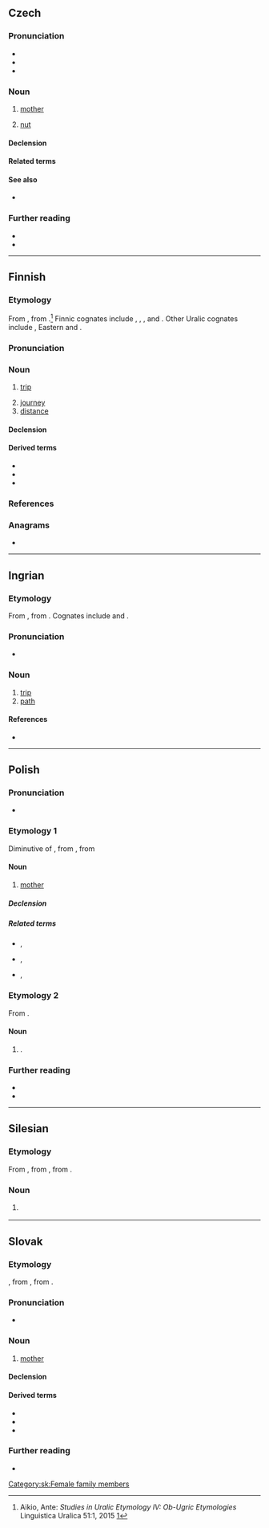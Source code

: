{{also|mátka}}
==Czech==
{{wp|lang=cs}}

===Pronunciation===
* {{IPA|cs|/ˈmatka/}}
* {{audio|cs|Cs-matka.ogg|audio}}
* {{rhymes|cs|atka|s=2}}

===Noun===
{{cs-noun|g=f}}

# [[mother]]
#: {{syn|cs|máma|mamka|maminka|máti|mutr|mateř}}
#: {{ant|cs|otec}}
# [[nut]] {{gloss|of a bolt}}
#: {{syn|cs|matice}}

====Declension====
{{cs-decl-noun-auto|f|mat|k|a}}

====Related terms====
{{rel3|cs|máma|mamka|maminka|matička|máti|mateř|mateřský|mateřství|mateřídouška}}

====See also====
* {{l|cs|šroub}} {{qualifier|bolt}}

===Further reading===
* {{R:PSJC}}
* {{R:SSJC}}

{{topics|cs|Female family members}}

----

==Finnish==

===Etymology===
From {{inh|fi|fiu-fin-pro|*matka}}, from {{inh|fi|urj-pro|*mëtka}}.<ref>Aikio, Ante: ''Studies in Uralic Etymology IV: Ob-Ugric Etymologies'' Linguistica Uralica 51:1, 2015 [https://www.academia.edu/11646631/Studies_in_Uralic_Etymology_IV_Ob-Ugric_Etymologies?auto=download]</ref> Finnic cognates include {{cog|izh|matka}}, {{cog|krl|matka}}, {{cog|liv|matkā}}, {{cog|vep|matk}} and {{cog|vot|matka}}. Other Uralic cognates include {{cog|se|muotki}}, Eastern {{cog|kca|мугәт}} and {{cog|sel|мыты}}.

===Pronunciation===
{{fi-p}}

===Noun===
{{fi-noun}}

# [[trip]]
#: {{ux|fi|Guamille on '''matkaa''' 76 kilometriä.|The '''trip''' to Guam is 76 kilometres.}}
# [[journey]]
# [[distance]]

====Declension====
{{fi-decl-kala|matk|||a}}

====Derived terms====
* {{l|fi|matkata}}
* {{l|fi|matkia}}
* {{l|fi|matkustaa}}

===References===
<references/>

===Anagrams===
* {{anagrams|fi|a=aakmt|kamat}}

----

==Ingrian==

===Etymology===
From {{inh|izh|fiu-fin-pro|*matka}}, from {{inh|izh|urj-pro|*mëtka}}. Cognates include {{cog|fi|matka}} and {{cog|et|matk}}.

===Pronunciation===
* {{IPA|izh|/ˈmatka/}}

===Noun===
{{izh-noun|matan|matkaa}}

# [[trip]]
# [[path]]

====References====
* {{R:izh:Chernyavskij:2005}}

----

==Polish==
{{wp|lang=pl}}

===Pronunciation===
* {{pl-p|a=Pl-matka.ogg}}

===Etymology 1===
Diminutive of {{der|pl|zlw-opl|mać}}, from {{der|pl|sla-pro|*mati}}, from {{der|pl|ine-pro|*méh₂tēr}}

====Noun====
{{pl-noun|f}}

# [[mother]]

=====Declension=====
{{pl-decl-noun-f}}

=====Related terms=====
* {{q|adjectives}} {{l|pl|matczyny}}, {{l|pl|mateczny}}
* {{q|nouns}} {{l|pl|matecznik}}, {{l|pl|matula}}
* {{q|verbs}} {{l|pl|matczyć}}, {{l|pl|matkować}}

===Etymology 2===
From {{af|pl|mata|-ka}}.

====Noun====
{{pl-noun|f}}

# {{diminutive of|pl|mata}}.

===Further reading===
* {{R:pl:WSJP}}
* {{R:PWN}}

{{c|pl|Female family members|Parents}}

----

==Silesian==

===Etymology===
From {{der|szl|sla-pro|*màti}}, from {{der|szl|ine-bsl-pro|*mā́ˀtē}}, from {{der|szl|ine-pro|*méh₂tēr}}.

===Noun===
{{head|szl|noun|g=f}}

# {{l|en|mother}}
#: {{ant|szl|fater|ôjciec}}
#: {{hypo|szl|drugŏ matka}}

{{c|szl|Female family members|Parents}}

----

==Slovak==

===Etymology===
{{suffix|sk|mať|ka}}, from {{der|sk|sla-pro|*mati}}, from {{der|sk|ine-pro|*méh₂tēr}}.

===Pronunciation===
* {{IPA|sk|/ˈmatka/}}

===Noun===
{{sk-noun|g=f|gen=matky|pl=matky|genpl=matiek|decl=žena}}

# [[mother]]
#: {{syn|sk|mať|mama|mamička|mater}}

====Declension====
{{sk-decl-noun|matka|matky|matke|matku|matke|matkou|matky|matiek|matkám|matky|matkách|matkami}}

====Derived terms====
* {{l|sk|materský}}
* {{l|sk|materinský}}
* {{l|sk|matkin}}

===Further reading===
* {{R:SDK}}

[[Category:sk:Female family members]]